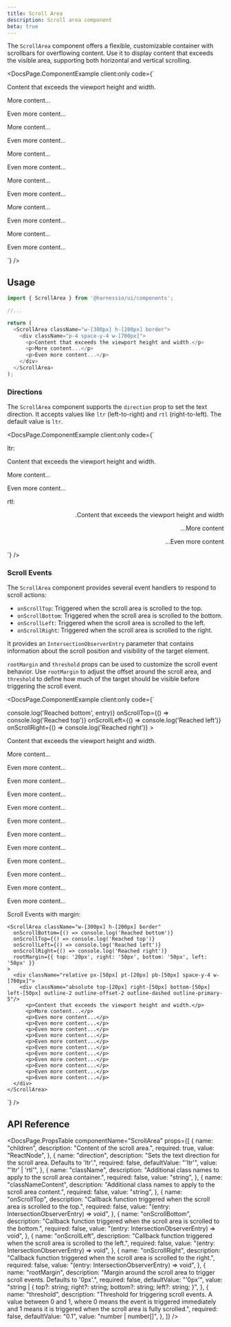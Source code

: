 ```yaml
---
title: Scroll Area
description: Scroll area component
beta: true
---
```


The `ScrollArea` component offers a flexible, customizable container with scrollbars for overflowing content. Use it to display content that exceeds the visible area, supporting both horizontal and vertical scrolling.


<DocsPage.ComponentExample
  client:only
  code={`
<div>
  <ScrollArea className="w-[300px] h-[200px] border">
    <div className="p-4 space-y-4 w-[700px]">
      <p>Content that exceeds the viewport height and width.</p>
      <p>More content...</p>
      <p>Even more content...</p>
      <p>More content...</p>
      <p>Even more content...</p>
      <p>More content...</p>
      <p>Even more content...</p>
      <p>More content...</p>
      <p>Even more content...</p>
      <p>More content...</p>
      <p>Even more content...</p>
      <p>More content...</p>
      <p>Even more content...</p>
    </div>
  </ScrollArea>
</div>`}
/>

## Usage

```typescript jsx
import { ScrollArea } from '@harnessio/ui/components';

//...

return (
  <ScrollArea className="w-[300px] h-[200px] border">
    <div className="p-4 space-y-4 w-[700px]">
      <p>Content that exceeds the viewport height and width.</p>
      <p>More content...</p>
      <p>Even more content...</p>
    </div>
  </ScrollArea>
);
```

### Directions

The `ScrollArea` component supports the `direction` prop to set the text direction. It accepts values like `ltr` (left-to-right) and `rtl` (right-to-left). The default value is `ltr`.

<DocsPage.ComponentExample
  client:only
  code={`
<div className="grid gap-4">
  <div>
    <Text variant="heading-base" className="mb-1">ltr:</Text>
    <ScrollArea className="w-[300px] h-[200px] border">
      <div className="p-4 space-y-4 w-[700px]">
        <p>Content that exceeds the viewport height and width.</p>
        <p>More content...</p>
        <p>Even more content...</p>
      </div>
    </ScrollArea>
  </div>

<div>
  <Text variant="heading-base" className="mb-1">
    rtl:
  </Text>
  <ScrollArea
    direction="rtl"
    className="w-[300px] h-[200px] border"
  >
    <div dir="rtl" className="p-4 space-y-4 w-[700px]">
      <p>Content that exceeds the viewport height and width.</p>
      <p>More content...</p>
      <p>Even more content...</p>
    </div>
  </ScrollArea>
</div>
</div>`}
/>

### Scroll Events

The `ScrollArea` component provides several event handlers to respond to scroll actions:

- `onScrollTop`: Triggered when the scroll area is scrolled to the top.
- `onScrollBottom`: Triggered when the scroll area is scrolled to the bottom.
- `onScrollLeft`: Triggered when the scroll area is scrolled to the left.
- `onScrollRight`: Triggered when the scroll area is scrolled to the right.

It provides an `IntersectionObserverEntry` parameter that contains information about the scroll position and visibility of the target element.

`rootMargin` and `threshold` props can be used to customize the scroll event behavior.
Use `rootMargin` to adjust the offset around the scroll area, and `threshold` to define how much of the target should be visible before triggering the scroll event.

<DocsPage.ComponentExample
  client:only
  code={`
<div>
  <ScrollArea className="w-[300px] h-[200px] border"
    onScrollBottom={(entry) => console.log('Reached bottom', entry)}
    onScrollTop={() => console.log('Reached top')}
    onScrollLeft={() => console.log('Reached left')}
    onScrollRight={() => console.log('Reached right')}
  >
    <div className="p-4 space-y-4 w-[700px]">
      <p>Content that exceeds the viewport height and width.</p>
      <p>More content...</p>
      <p>Even more content...</p>
      <p>Even more content...</p>
      <p>Even more content...</p>
      <p>Even more content...</p>
      <p>Even more content...</p>
      <p>Even more content...</p>
      <p>Even more content...</p>
      <p>Even more content...</p>
      <p>Even more content...</p>
      <p>Even more content...</p>
      <p>Even more content...</p>
    </div>
  </ScrollArea>

  <div>
    <Text variant="heading-base" className="mt-4 mb-1">
      Scroll Events with margin:
    </Text>
    
    <ScrollArea className="w-[300px] h-[200px] border" 
      onScrollBottom={() => console.log('Reached bottom')}
      onScrollTop={() => console.log('Reached top')}
      onScrollLeft={() => console.log('Reached left')}
      onScrollRight={() => console.log('Reached right')}
      rootMargin={{ top: '20px', right: '50px', bottom: '50px', left: '50px' }}
    >
      <div className="relative px-[50px] pt-[20px] pb-[50px] space-y-4 w-[700px]">
        <div className="absolute top-[20px] right-[50px] bottom-[50px] left-[50px] outline-2 outline-offset-2 outline-dashed outline-primary-5"/>
          <p>Content that exceeds the viewport height and width.</p>
          <p>More content...</p>
          <p>Even more content...</p>
          <p>Even more content...</p>
          <p>Even more content...</p>
          <p>Even more content...</p>
          <p>Even more content...</p>
          <p>Even more content...</p>
          <p>Even more content...</p>
          <p>Even more content...</p>
          <p>Even more content...</p>
          <p>Even more content...</p>
          <p>Even more content...</p>
      </div>
    </ScrollArea>
  </div>
</div>`}
/>

## API Reference

<DocsPage.PropsTable
  componentName="ScrollArea"
  props={[
    {
      name: "children",
      description: "Content of the scroll area.",
      required: true,
      value: "ReactNode",
    },
    {
      name: "direction",
      description:
        "Sets the text direction for the scroll area. Defaults to 'ltr'.",
      required: false,
      defaultValue: "'ltr'",
      value: "'ltr' | 'rtl'",
    },
    {
      name: "className",
      description:
        "Additional class names to apply to the scroll area container.",
      required: false,
      value: "string",
    },
    {
      name: "classNameContent",
      description:
        "Additional class names to apply to the scroll area content.",
      required: false,
      value: "string",
    },
    {
      name: "onScrollTop",
      description:
        "Callback function triggered when the scroll area is scrolled to the top.",
      required: false,
      value: "(entry: IntersectionObserverEntry) => void",
    },
    {
      name: "onScrollBottom",
      description:
        "Callback function triggered when the scroll area is scrolled to the bottom.",
      required: false,
      value: "(entry: IntersectionObserverEntry) => void",
    },
    {
      name: "onScrollLeft",
      description:
        "Callback function triggered when the scroll area is scrolled to the left.",
      required: false,
      value: "(entry: IntersectionObserverEntry) => void",
    },
    {
      name: "onScrollRight",
      description:
        "Callback function triggered when the scroll area is scrolled to the right.",
      required: false,
      value: "(entry: IntersectionObserverEntry) => void",
    },
    {
      name: "rootMargin",
      description:
        "Margin around the scroll area to trigger scroll events. Defaults to '0px'.",
      required: false,
      defaultValue: "'0px'",
      value:
        "string | { top?: string; right?: string; bottom?: string; left?: string; }",
    },
    {
      name: "threshold",
      description:
        "Threshold for triggering scroll events. A value between 0 and 1, where 0 means the event is triggered immediately and 1 means it is triggered when the scroll area is fully scrolled.",
      required: false,
      defaultValue: "0.1",
      value: "number | number[]",
    },
  ]}
/>
```
